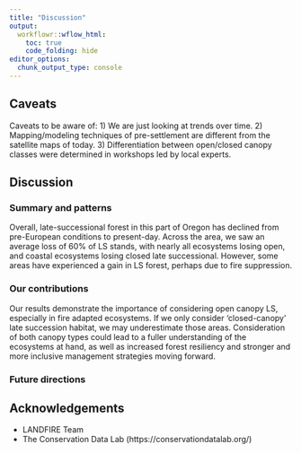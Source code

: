 ```yaml
---
title: "Discussion"
output:
  workflowr::wflow_html:
    toc: true
    code_folding: hide
editor_options:
  chunk_output_type: console
---
```


## Caveats

Caveats to be aware of:
1) We are just looking at trends over time.
2) Mapping/modeling techniques of pre-settlement are different from the satellite maps of today.
3) Differentiation between open/closed canopy classes were determined in workshops led by local experts.

## Discussion

### Summary and patterns

Overall, late-successional forest in this part of Oregon has declined from pre-European conditions to present-day. Across the area, we saw an average loss of 60% of LS stands, with nearly all ecosystems losing open, and coastal ecosystems losing closed late successional. However, some areas have experienced a gain in LS forest, perhaps due to fire suppression.

### Our contributions

Our results demonstrate the importance of considering open canopy LS, especially in fire adapted ecosystems. If we only consider ‘closed-canopy’ late succession habitat, we may underestimate those areas. Consideration of both canopy types could lead to a fuller understanding of the ecosystems at hand, as well as increased forest resiliency and stronger and more inclusive management strategies moving forward.

### Future directions

## Acknowledgements

- LANDFIRE Team
- The Conservation Data Lab (https://conservationdatalab.org/)


